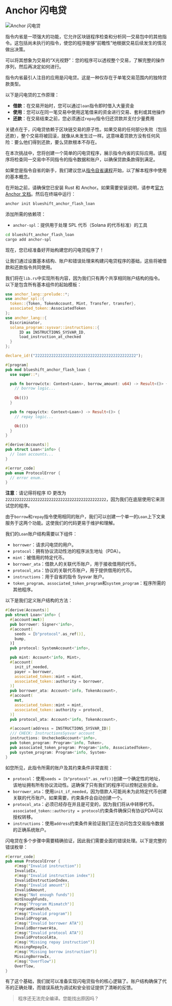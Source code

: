 
# Anchor 闪电贷

![Anchor 闪电贷](/graphics/challenge-banners/anchor-flash-loan.png)

指令内省是一项强大的功能，它允许区块链程序检查和分析同一交易包中的其他指令。这包括尚未执行的指令，使您的程序能够“前瞻性”地根据交易后续发生的情况做出决策。

可以将其想象为交易的“X光视野”：您的程序可以透视整个交易，了解完整的操作序列，然后再决定如何进行。

指令内省最引人注目的应用是闪电贷。这是一种仅存在于单笔交易范围内的独特贷款类型。

以下是闪电贷的工作原理：
- **借款**：在交易开始时，您可以通过`loan`指令即时借入大量资金
- **使用**：您可以在同一笔交易中使用这笔借来的资金进行交易、套利或其他操作
- **还款**：在交易结束之前，您必须通过`repay`指令归还贷款并支付少量费用

关键点在于，闪电贷依赖于区块链交易的原子性。如果交易的任何部分失败（包括还款），整个交易将被回滚，就像从未发生过一样。这意味着贷款方没有任何风险：要么他们得到还款，要么贷款根本不存在。

在本次挑战中，您将创建一个简单的闪电贷程序，展示指令内省的实际应用。该程序将检查同一交易中不同指令的指令数据和账户，以确保贷款条款得到满足。

如果您是指令自省的新手，我们建议您从[指令自省课程](/zh-CN/courses/instruction-introspection)开始，以了解本程序中使用的基本概念。

<ArticleSection name="安装" id="installation" level="h2" />

在开始之前，请确保您已安装 Rust 和 Anchor。如果需要安装说明，请参考[官方 Anchor 文档](https://www.anchor-lang.com/docs/installation)。然后在终端中运行：

```bash
anchor init blueshift_anchor_flash_loan
```

添加所需的依赖项：
- `anchor-spl`：提供用于处理 SPL 代币（Solana 的代币标准）的工具

```bash
cd blueshift_anchor_flash_loan
cargo add anchor-spl
```

现在，您已经准备好开始构建您的闪电贷程序了！

<ArticleSection name="模板" id="template" level="h2" />

让我们通过设置基本结构、账户和错误处理来构建闪电贷程序的基础，这些将被借款和还款指令共同使用。

我们将在`lib.rs`中实现所有内容，因为我们只有两个共享相同账户结构的指令。以下是包含所有基本组件的起始模板：

```rust
use anchor_lang::prelude::*;
use anchor_spl::{
  token::{Token, TokenAccount, Mint, Transfer, transfer}, 
  associated_token::AssociatedToken
}; 
use anchor_lang::{
  Discriminator,
  solana_program::sysvar::instructions::{
      ID as INSTRUCTIONS_SYSVAR_ID,
      load_instruction_at_checked
  }
};

declare_id!("22222222222222222222222222222222222222222222");

#[program]
pub mod blueshift_anchor_flash_loan {
  use super::*;

  pub fn borrow(ctx: Context<Loan>, borrow_amount: u64) -> Result<()> {
    // borrow logic...
    
    Ok(())
  }

  pub fn repay(ctx: Context<Loan>) -> Result<()> {
    // repay logic...

    Ok(())
  }
}

#[derive(Accounts)]
pub struct Loan<'info> {
  // loan accounts...
}

#[error_code]
pub enum ProtocolError {
  // error enum..
}
```

**注意**：请记得将程序 ID 更改为`22222222222222222222222222222222222222222222`，因为我们在底层使用它来测试您的程序。

<ArticleSection name="账户" id="accounts" level="h2" />

由于`borrow`和`repay`指令使用相同的账户，我们可以创建一个单一的`Loan`上下文来服务于这两个功能。这使我们的代码更易于维护和理解。

我们的`Loan`账户结构需要以下组件：
- `borrower`：请求闪电贷的用户。
- `protocol`：拥有协议流动性池的程序派生地址（PDA）。
- `mint`：被借用的特定代币。
- `borrower_ata`：借款人的关联代币账户，用于接收借用的代币。
- `protocol_ata`：协议的关联代币账户，用于提供借用的代币。
- `instructions`：用于自省的指令 Sysvar 账户。
- `token_program`、`associated_token_program`和`system_program`：程序所需的其他程序。

以下是我们定义账户结构的方法：

```rust
#[derive(Accounts)]
pub struct Loan<'info> {
  #[account(mut)]
  pub borrower: Signer<'info>,
  #[account(
    seeds = [b"protocol".as_ref()],
    bump,
  )]
  pub protocol: SystemAccount<'info>,

  pub mint: Account<'info, Mint>,
  #[account(
    init_if_needed,
    payer = borrower,
    associated_token::mint = mint,
    associated_token::authority = borrower,
  )]
  pub borrower_ata: Account<'info, TokenAccount>,
  #[account(
    mut,
    associated_token::mint = mint,
    associated_token::authority = protocol,
  )]
  pub protocol_ata: Account<'info, TokenAccount>,

  #[account(address = INSTRUCTIONS_SYSVAR_ID)]
  /// CHECK: InstructionsSysvar account
  instructions: UncheckedAccount<'info>,
  pub token_program: Program<'info, Token>,
  pub associated_token_program: Program<'info, AssociatedToken>,
  pub system_program: Program<'info, System>
}
```

如您所见，此指令所需的账户及其约束条件非常直观：
- `protocol`：使用`seeds = [b"protocol".as_ref()]`创建一个确定性的地址，该地址拥有所有协议流动性。这确保了只有我们的程序可以控制这些资金。
- `borrower_ata`：使用`init_if_needed`，因为借款人可能尚未为此特定代币创建关联的代币账户。如果需要，约束条件会自动创建一个。
- `protocol_ata`：必须已经存在并且是可变的，因为我们将从中转移代币。`associated_token::authority = protocol`约束条件确保只有协议PDA可以授权转移。
- `instructions`：使用`address`约束条件来验证我们正在访问包含交易指令数据的正确系统账户。

<ArticleSection name="错误" id="errors" level="h2" />

闪电贷在多个步骤中需要精确验证，因此我们需要全面的错误处理。以下是完整的错误枚举：

```rust
#[error_code]
pub enum ProtocolError {
    #[msg("Invalid instruction")]
    InvalidIx,
    #[msg("Invalid instruction index")]
    InvalidInstructionIndex,
    #[msg("Invalid amount")]
    InvalidAmount,
    #[msg("Not enough funds")]
    NotEnoughFunds,
    #[msg("Program Mismatch")]
    ProgramMismatch,
    #[msg("Invalid program")]
    InvalidProgram,
    #[msg("Invalid borrower ATA")]
    InvalidBorrowerAta,
    #[msg("Invalid protocol ATA")]
    InvalidProtocolAta,
    #[msg("Missing repay instruction")]
    MissingRepayIx,
    #[msg("Missing borrow instruction")]
    MissingBorrowIx,
    #[msg("Overflow")]
    Overflow,
}
```

有了这个基础，我们就可以准备实现闪电贷指令的核心逻辑了。账户结构确保了代币的正确处理，而错误系统为调试和安全验证提供了清晰的反馈。

> 程序还无法完全编译。您能找出原因吗？